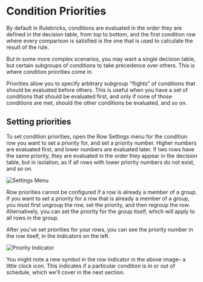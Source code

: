 # Condition Priorities

By default in Rulebricks, conditions are evaluated in the order they are defined in the decision table, from top to bottom, and the first condition row where every comparison is satisfied is the one that is used to calculate the result of the rule.

But in some more complex scenarios, you may want a single decision table, but certain subgroups of conditions to take precedence over others. This is where condition priorities come in.

Priorities allow you to specify arbitrary subgroup "flights" of conditions that should be evaluated before others. This is useful when you have a set of conditions that should be evaluated first, and only if none of those conditions are met, should the other conditions be evaluated, and so on.

## Setting priorities

To set condition priorities, open the Row Settings menu for the condition row you want to set a priority for, and set a priority number. Higher numbers are evaluated first, and lower numbers are evaluated later. If two rows have the same priority, they are evaluated in the order they appear in the decision table, but in isolation, as if all rows with lower priority numbers do not exist, and so on.

![Settings Menu](/static/images/advanced-features/row-priority.png)

Row priorities cannot be configured if a row is already a member of a group. If you want to set a priority for a row that is already a member of a group, you must first ungroup the row, set the priority, and then regroup the row. Alternatively, you can set the priority for the group itself, which will apply to all rows in the group.

After you've set priorities for your rows, you can see the priority number in the row itself, in the indicators on the left.

![Priority Indicator](/static/images/advanced-features/status-symbols.png)

You might note a new symbol in the row indicator in the above image– a little clock icon. This indicates if a particular condition is in or out of schedule, which we'll cover in the next section.
